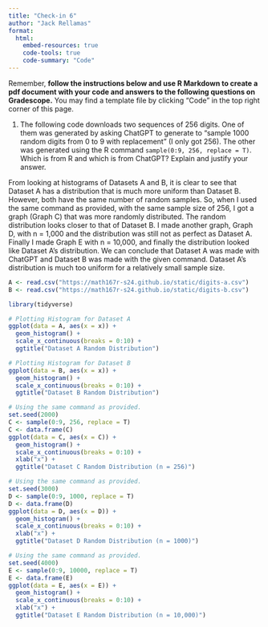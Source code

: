 ```yaml
---
title: "Check-in 6"
author: "Jack Rellamas"
format: 
  html:
    embed-resources: true
    code-tools: true
    code-summary: "Code"
---
```


Remember, **follow the instructions below and use R Markdown to create a pdf document with your code and answers to the following questions on Gradescope.** You may find a template file by clicking "Code" in the top right corner of this page.

1.  The following code downloads two sequences of 256 digits. One of them was generated by asking ChatGPT to generate to "sample 1000 random digits from 0 to 9 with replacement" (I only got 256). The other was generated using the R command `sample(0:9, 256, replace = T)`. Which is from R and which is from ChatGPT? Explain and justify your answer.

From looking at histograms of Datasets A and B, it is clear to see that Dataset A has a distribution that is much more uniform than Dataset B. However, both have the same number of random samples. So, when I used the same command as provided, with the same sample size of 256, I got a graph (Graph C) that was more randomly distributed. The random distribution looks closer to that of Dataset B. I made another graph, Graph D, with n = 1,000 and the distribution was still not as perfect as Dataset A. Finally I made Graph E with n = 10,000, and finally the distribution looked like Dataset A's distribution. We can conclude that Dataset A was made with ChatGPT and Dataset B was made with the given command. Dataset A's distribution is much too uniform for a relatively small sample size.

```r
A <- read.csv("https://math167r-s24.github.io/static/digits-a.csv")
B <- read.csv("https://math167r-s24.github.io/static/digits-b.csv")
```

```r
library(tidyverse)
```

```r
# Plotting Histogram for Dataset A
ggplot(data = A, aes(x = x)) +
  geom_histogram() +
  scale_x_continuous(breaks = 0:10) +
  ggtitle("Dataset A Random Distribution")
```

```r
# Plotting Histogram for Dataset B
ggplot(data = B, aes(x = x)) +
  geom_histogram() +
  scale_x_continuous(breaks = 0:10) +
  ggtitle("Dataset B Random Distribution")
```

```r
# Using the same command as provided.
set.seed(2000)
C <- sample(0:9, 256, replace = T)
C <- data.frame(C)
ggplot(data = C, aes(x = C)) +
  geom_histogram() +
  scale_x_continuous(breaks = 0:10) +
  xlab("x") +
  ggtitle("Dataset C Random Distribution (n = 256)")
```

```r
# Using the same command as provided.
set.seed(3000)
D <- sample(0:9, 1000, replace = T)
D <- data.frame(D)
ggplot(data = D, aes(x = D)) +
  geom_histogram() +
  scale_x_continuous(breaks = 0:10) +
  xlab("x") +
  ggtitle("Dataset D Random Distribution (n = 1000)")
```

```r
# Using the same command as provided.
set.seed(4000)
E <- sample(0:9, 10000, replace = T)
E <- data.frame(E)
ggplot(data = E, aes(x = E)) +
  geom_histogram() +
  scale_x_continuous(breaks = 0:10) +
  xlab("x") +
  ggtitle("Dataset E Random Distribution (n = 10,000)")
```
